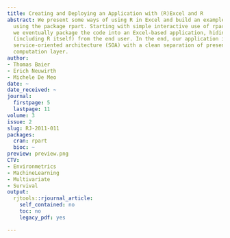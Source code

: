 ```yaml
---
title: Creating and Deploying an Application with (R)Excel and R
abstract: We present some ways of using R in Excel and build an example application
  using the package rpart. Starting with simple interactive use of rpart in Excel,
  we eventually package the code into an Excel-based application, hiding all details
  (including R itself) from the end user. In the end, our application implements a
  service-oriented architecture (SOA) with a clean separation of presentation and
  computation layer.
author:
- Thomas Baier
- Erich Neuwirth
- Michele De Meo
date: ~
date_received: ~
journal:
  firstpage: 5
  lastpage: 11
volume: 3
issue: 2
slug: RJ-2011-011
packages:
  cran: rpart
  bioc: ~
preview: preview.png
CTV:
- Environmetrics
- MachineLearning
- Multivariate
- Survival
output:
  rjtools::rjournal_article:
    self_contained: no
    toc: no
    legacy_pdf: yes

---
```

